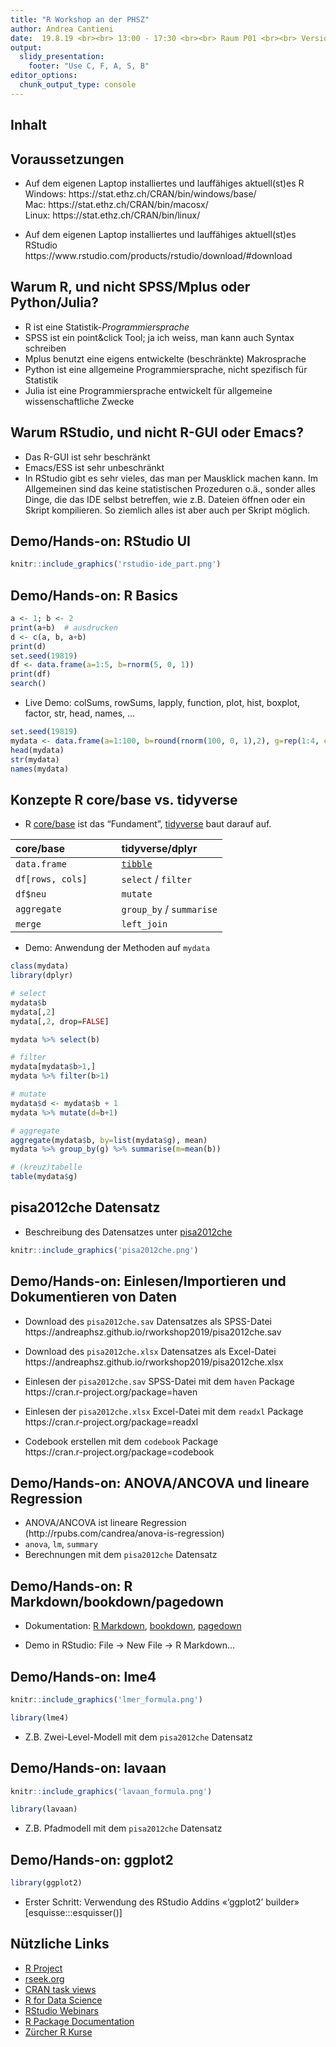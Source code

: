```yaml
---
title: "R Workshop an der PHSZ"
author: Andrea Cantieni
date:  19.8.19 <br><br> 13:00 - 17:30 <br><br> Raum P01 <br><br> Version `r Sys.time()`
output: 
  slidy_presentation:
    footer: "Use C, F, A, S, B"
editor_options: 
  chunk_output_type: console
---
```


## Inhalt
<!-- render with rmarkdown::render("slides.Rmd") -->
<!-- render and push to github with source("renderpush.R") -->

<!-- Script for adding ToC !-->
<!-- modification of https://stackoverflow.com/a/50569838 -->
<script>
document.addEventListener('DOMContentLoaded', function() {
	TableOfContents();
});
	
function TableOfContents(container, output) {
	
	var output = output || '#toc';
	// Get all elements with class: section or subsection
	idfromclass = document.querySelectorAll('.section>h1, .subsection>h2');

    // Create the list element:
    var list = document.createElement('ul');

    // Iterate through all found elements
	for(var i = 0; i < idfromclass.length; i++) {

	// Create the list item:
	var item = document.createElement('li');

	// get Title Text
	var titleText = idfromclass[i].innerText
	if (titleText=="Inhalt") continue

	// Add text to list element
	item.appendChild(document.createTextNode(titleText));

	// Add subsection class
	item.className = idfromclass[i].className

	// Add it to the list:
	list.appendChild(item);
	}

	// Return generated HTML to toc div in slide
	document.querySelector(output).innerHTML = list.innerHTML;

	// Generate instruction message if no classes are defined
	if (idfromclass.length == 0) { document.querySelector(output).innerHTML = "Add {.section} or {.subsection} to slide name to generate TOC"; }
};
</script>

<div id="toc"></div>


## Voraussetzungen
- Auf dem eigenen Laptop installiertes und lauffähiges aktuell(st)es R  
Windows: https://stat.ethz.ch/CRAN/bin/windows/base/  
Mac: https://stat.ethz.ch/CRAN/bin/macosx/  
Linux: https://stat.ethz.ch/CRAN/bin/linux/

- Auf dem eigenen Laptop installiertes und lauffähiges aktuell(st)es
RStudio  
https://www.rstudio.com/products/rstudio/download/#download



## Warum R, und nicht SPSS/Mplus oder Python/Julia?
- R ist eine Statistik-_Programmiersprache_
- SPSS ist ein point&click Tool; ja ich weiss, man kann auch Syntax
  schreiben
- Mplus benutzt eine eigens entwickelte (beschränkte) Makrosprache
- Python ist eine allgemeine Programmiersprache, nicht spezifisch für
  Statistik
- Julia ist eine Programmiersprache entwickelt für allgemeine wissenschaftliche Zwecke

## Warum RStudio, und nicht R-GUI oder Emacs?
- Das R-GUI ist sehr beschränkt
- Emacs/ESS ist sehr unbeschränkt
- In RStudio gibt es sehr vieles, das man per Mausklick machen
  kann. Im Allgemeinen sind das keine statistischen Prozeduren o.ä.,
  sonder alles Dinge, die das IDE selbst betreffen, wie z.B. Dateien
  öffnen oder ein Skript kompilieren. So ziemlich alles ist aber auch
  per Skript möglich.

## Demo/Hands-on: RStudio UI
```r
knitr::include_graphics('rstudio-ide_part.png')
```

## Demo/Hands-on: R Basics
```r
a <- 1; b <- 2
print(a+b)  # ausdrucken
d <- c(a, b, a+b)
print(d)
set.seed(19819)
df <- data.frame(a=1:5, b=rnorm(5, 0, 1))
print(df)
search()
```	 
- Live Demo: colSums, rowSums, lapply, function, plot, hist, boxplot, factor,
  str, head, names, ...

```r
set.seed(19819)
mydata <- data.frame(a=1:100, b=round(rnorm(100, 0, 1),2), g=rep(1:4, each=25))
head(mydata)
str(mydata)
names(mydata)
```

## Konzepte R core/base vs. tidyverse
- R
  [core/base](https://stat.ethz.ch/R-manual/R-patched/doc/html/packages.html)
  ist das "Fundament",
  [tidyverse](https://www.tidyverse.org/packages/) baut darauf auf.
  
|core/base|tidyverse/dplyr|
|:--------|:--------|
|`data.frame`| [`tibble`](https://cran.r-project.org/web/packages/tibble/vignettes/tibble.html) |
| `df[rows, cols]` | `select` / `filter`|
| `df$neu` | `mutate`|
| `aggregate` | `group_by` / `summarise`|
| `merge` | `left_join`|

- Demo: Anwendung der Methoden auf `mydata`

```r
class(mydata)
library(dplyr)

# select
mydata$b
mydata[,2]
mydata[,2, drop=FALSE]

mydata %>% select(b)

# filter
mydata[mydata$b>1,]
mydata %>% filter(b>1)

# mutate
mydata$d <- mydata$b + 1
mydata %>% mutate(d=b+1)

# aggregate
aggregate(mydata$b, by=list(mydata$g), mean)
mydata %>% group_by(g) %>% summarise(m=mean(b))

# (kreuz)tabelle
table(mydata$g) 

```

## pisa2012che Datensatz

- Beschreibung des Datensatzes unter
  [pisa2012che](https://rdrr.io/cran/betas/man/pisa2012che.html)

```r
knitr::include_graphics('pisa2012che.png')
```
  

## Demo/Hands-on: Einlesen/Importieren und Dokumentieren von Daten

- Download des `pisa2012che.sav` Datensatzes als SPSS-Datei  
https://andreaphsz.github.io/rworkshop2019/pisa2012che.sav

- Download des `pisa2012che.xlsx` Datensatzes als Excel-Datei  
https://andreaphsz.github.io/rworkshop2019/pisa2012che.xlsx

- Einlesen der `pisa2012che.sav` SPSS-Datei mit dem `haven` Package  
https://cran.r-project.org/package=haven

- Einlesen der `pisa2012che.xlsx` Excel-Datei mit dem `readxl` Package  
https://cran.r-project.org/package=readxl
  
- Codebook erstellen mit dem `codebook` Package  
https://cran.r-project.org/package=codebook


## Demo/Hands-on: ANOVA/ANCOVA und lineare Regression
- ANOVA/ANCOVA ist lineare Regression
  (http://rpubs.com/candrea/anova-is-regression)
- `anova`, `lm`, `summary`
- Berechnungen mit dem `pisa2012che` Datensatz

## Demo/Hands-on: R Markdown/bookdown/pagedown
- Dokumentation:
[R Markdown](https://rmarkdown.rstudio.com/lesson-8.html),
[bookdown](https://bookdown.org/yihui/bookdown/),
[pagedown](https://pagedown.rbind.io/)

- Demo in RStudio: File &rarr; New File &rarr; R Markdown...


## Demo/Hands-on: lme4
```r
knitr::include_graphics('lmer_formula.png')
```

```r
library(lme4)
```

- Z.B. Zwei-Level-Modell mit dem `pisa2012che` Datensatz

## Demo/Hands-on: lavaan
```r
knitr::include_graphics('lavaan_formula.png')
```

```r
library(lavaan)
```

- Z.B. Pfadmodell mit dem `pisa2012che` Datensatz

## Demo/Hands-on: ggplot2
```r
library(ggplot2)
```
- Erster Schritt: Verwendung des RStudio Addins «'ggplot2' builder»
  [esquisse:::esquisser()]
  

## Nützliche Links
- [R Project](https://www.r-project.org/)
- [rseek.org](https://rseek.org/)
- [CRAN task views](https://cran.r-project.org/web/views/)
- [R for Data Science](https://r4ds.had.co.nz/)
- [RStudio Webinars](https://resources.rstudio.com/webinars)
- [R Package Documentation](https://rdrr.io/)
- [Zürcher R Kurse](https://www.zhrcourses.uzh.ch/)
